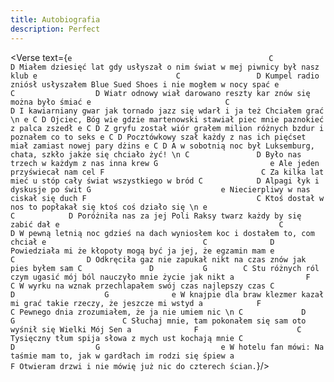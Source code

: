 ```yaml
---
title: Autobiografia
description: Perfect
---
```



<Verse text={`
    e                                            C                D
Miałem dziesięć lat gdy usłyszał o nim świat w mej piwnicy był nasz klub
    e                               C                 D
Kumpel radio zniósł usłyszałem Blue Sued Shoes i nie mogłem w nocy spać
e                                    C                  D
Wiatr odnowy wiał darowano reszty kar znów się można było śmiać
e                              C                       D
I kawiarniany gwar jak tornado jazz się wdarł i ja też Chciałem grać
\n
e C D
Ojciec, Bóg wie gdzie martenowski stawiał piec mnie paznokieć z palca zszedł
e C D
Z gryfu został wiór grałem milion różnych bzdur i poznałem co to seks
e C D
Pocztówkowy szał każdy z nas ich pięćset miał zamiast nowej pary dżins
e C D
A w sobotnią noc był Luksemburg, chata, szkło jakże się chciało żyć!
\n
C               D
Było nas trzech w każdym z nas inna krew
G                         e
Ale jeden przyświecał nam cel
F                                   C
Za kilka lat mieć u stóp cały świat wszystkiego w bród
C            D
Alpagi łyk i dyskusje po świt
G                             e
Niecierpliwy w nas ciskał się duch
F                                      C
Ktoś dostał w nos to popłakał się ktoś coś działo się
\n
e                                     C            D
Poróżniła nas za jej Poli Raksy twarz każdy by się zabić dał
e                                                 C              D
W pewną letnią noc gdzieś na dach wyniosłem koc i dostałem to, com chciał
e                                   C              D
Powiedziała mi że kłopoty mogą być ja jej, że egzamin mam
e                                      C                D
Odkręciła gaz nie zapukał nikt na czas znów jak pies byłem sam
C               D           G        C
Stu różnych ról czym ugasić mój ból nauczyło mnie życie jak nikt
a                F                       C
W wyrku na wznak przechlapałem swój czas najlepszy czas
C                  D                    G              e
W knajpie dla braw klezmer kazał mi grać takie rzeczy, że jeszcze mi wstyd
a            F                  C
Pewnego dnia zrozumiałem, że ja nie umiem nic
\n
C             D                     G                        C
Słuchaj mnie, tam pokonałem się sam oto wyśnił się Wielki Mój Sen
a              F                      C
Tysięczny tłum spija słowa z mych ust kochają mnie
C                  D                  G                           e
W hotelu fan mówi: Na taśmie mam to, jak w gardłach im rodzi się śpiew
a                                  F
Otwieram drzwi i nie mówię już nic do czterech ścian.
`}/>
